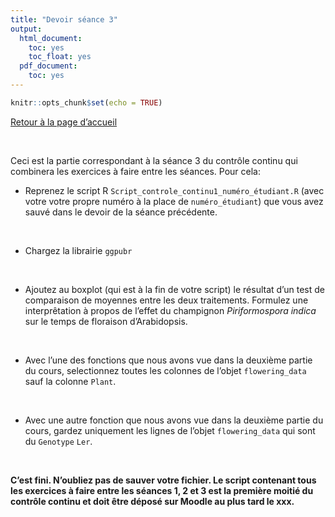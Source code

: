 ```yaml
---
title: "Devoir séance 3"
output:
  html_document:
    toc: yes
    toc_float: yes
  pdf_document:
    toc: yes
---
```


```r
knitr::opts_chunk$set(echo = TRUE)
```


[Retour à la page d'accueil](https://scortijo.github.io/2022_L3_R/)

<br>

Ceci est la partie correspondant à la séance 3 du contrôle continu qui combinera les exercices à faire entre les séances. Pour cela:


- Reprenez le script R `Script_controle_continu1_numéro_étudiant.R` (avec votre votre propre numéro à la place de `numéro_étudiant`) que vous avez sauvé dans le devoir de la séance précédente.

<br>

- Chargez la librairie `ggpubr`

<br>

- Ajoutez au boxplot (qui est à la fin de votre script) le résultat d'un test de comparaison de moyennes entre les deux traitements. Formulez une interprêtation à propos de l'effet du champignon *Piriformospora indica* sur le temps de floraison d'Arabidopsis.

<br>

- Avec l'une des fonctions que nous avons vue dans la deuxième partie du cours, selectionnez toutes les colonnes de l'objet `flowering_data` sauf la colonne `Plant`.

<br>

- Avec une autre fonction que nous avons vue dans la deuxième partie du cours, gardez uniquement les lignes de l'objet `flowering_data` qui sont du `Genotype` `Ler`.

<br>

**C'est fini. N'oubliez pas de sauver votre fichier. Le script contenant tous les exercices à faire entre les séances 1, 2 et 3 est la première moitié du contrôle continu et doit être déposé sur Moodle au plus tard le xxx.**

<br>




